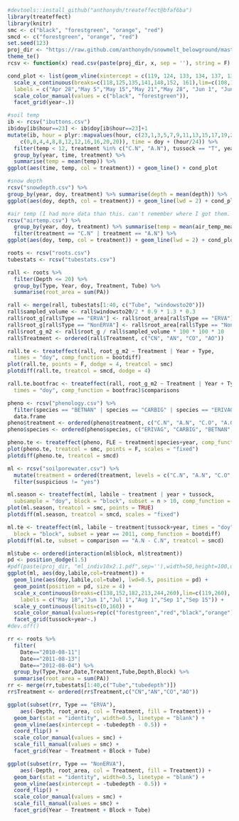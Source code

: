 ```r
#devtools::install_github("anthonydn/treateffect@bfaf6ba")
library(treateffect)
library(knitr)
smc <- c("black", "forestgreen", "orange", "red")
smcd <- c("forestgreen", "orange", "red")
set.seed(123)
proj_dir <- "https://raw.github.com/anthonydn/snowmelt_belowground/master/data/"
theme_te()
rcsv <- function(x) read.csv(paste(proj_dir, x, sep = ''), string = F)
```

```r

cond_plot <- list(geom_vline(xintercept = c(119, 124, 133, 134, 137, 138, 141, 146, 152,161)),
  scale_x_continuous(breaks=c(118,125,135,141,148,152, 161),lim=c(108,170),
  labels = c("Apr 28","May 5","May 15","May 21","May 28", "Jun 1", "Jun 10")),
  scale_color_manual(values = c("black", "forestgreen")),
  facet_grid(year~.))

#soil temp
ib <- rcsv("ibuttons.csv")
ib$doy[ib$hour==23] <- ib$doy[ib$hour==23]+1
mutate(ib, hour = plyr::mapvalues(hour, c(23,1,3,5,7,9,11,13,15,17,19,21),
    c(0,0,4,4,8,8,12,12,16,16,20,20)), time = doy + (hour/24)) %>%
  filter(temp < 12, treatment %in% c("C.N", "A.N"), tussock == "T", year != 2009) %>%
  group_by(year, time, treatment) %>%
  summarise(temp = mean(temp)) %>%
ggplot(aes(time, temp, col = treatment)) + geom_line() + cond_plot

#snow depth
rcsv("snowdepth.csv") %>%
group_by(year, doy, treatment) %>% summarise(depth = mean(depth)) %>% 
ggplot(aes(doy, depth, col = treatment)) + geom_line(lwd = 2) + cond_plot

#air temp (I had more data than this. can't remember where I got them. possibly Imnavait weather tower data?)
rcsv("airtemp.csv") %>% 
  group_by(year, doy, treatment) %>% summarise(temp = mean(air_temp_mean)) %>% 
  filter(treatment == "C.N" | treatment == "A.N") %>% 
ggplot(aes(doy, temp, col = treatment)) + geom_line(lwd = 2) + cond_plot
```


```r
roots <- rcsv("roots.csv")
tubestats <- rcsv("tubestats.csv")

rall <- roots %>%
  filter(Depth <= 20) %>%
  group_by(Type, Year, doy, Treatment, Tube) %>%
  summarise(root_area = sum(PA))

rall <- merge(rall, tubestats[1:40, c("Tube", "windowsto20")])
rall$sampled_volume <- rall$windowsto20/2 * 0.9 * 1.3 * 0.3
rall$root_g[rall$Type == "ERVA"] <- rall$root_area[rall$Type == "ERVA"] / 100 * 0.01009
rall$root_g[rall$Type == "NonERVA"] <- rall$root_area[rall$Type == "NonERVA"] / 100 * 0.01648
rall$root_g_m2 <- rall$root_g / rall$sampled_volume * 100 * 100 * 10
rall$Treatment <- ordered(rall$Treatment, c("CN", "AN", "CO", "AO"))

rall.te <- treateffect(rall, root_g_m2 ~ Treatment | Year + Type, 
  times = "doy", comp_function = bootdiff)
plot(rall.te, points = F, dodge = 4, treatcol = smc)
plotdiff(rall.te, treatcol = smcd, dodge = 4)

rall.te.bootfrac <- treateffect(rall, root_g_m2 ~ Treatment | Year + Type, 
  times = "doy", comp_function = bootfrac)$comparisons
```

```r
pheno <- rcsv("phenology.csv") %>%
  filter(species == "BETNAN" | species == "CARBIG" | species == "ERIVAG" | species == "SALPUL") %>%
  data.frame
pheno$treatment <- ordered(pheno$treatment, c("C.N", "A.N", "C.O", "A.O"))
pheno$species <- ordered(pheno$species, c("ERIVAG", "CARBIG", "BETNAN", "SALPUL"))

pheno.te <- treateffect(pheno, FLE ~ treatment|species+year, comp_function = bootdiff)
plot(pheno.te, treatcol = smc, points = F, scales = "fixed")
plotdiff(pheno.te, treatcol = smcd)
```

``` r
ml <- rcsv("soilporewater.csv") %>% 
  mutate(treatment = ordered(treatment, levels = c("C.N", "A.N", "C.O", "A.O"))) %>% 
  filter(suspicious != "yes")

ml.season <- treateffect(ml, labile ~ treatment | year + tussock,
  subsample = "doy", block = "block", subset = n > 10, comp_function = bootdiff)
plot(ml.season, treatcol = smc, points = TRUE)
plotdiff(ml.season, treatcol = smcd, scales = "fixed")

ml.te <- treateffect(ml, labile ~ treatment|tussock+year, times = "doy", 
  block = "block", subset = year == 2011, comp_function = bootdiff)
plotdiff(ml.te, subset = comparison == "A.N - C.N", treatcol = smcd)
```

``` r
ml$tube <- ordered(interaction(ml$block, ml$treatment))
pd <- position_dodge(1.5)
#pdf(paste(proj_dir, "ml_indiv10x2.1.pdf",sep=''),width=50,height=100,useDing=F)
ggplot(ml, aes(doy,labile,col=treatment)) +
  geom_line(aes(doy,labile,col=tube), lwd=0.5, position = pd) +
  geom_point(position = pd, size = 4) +
  scale_x_continuous(breaks=c(138,152,182,213,244,260),lim=c(119,260),
    labels = c("May 18","Jun 1","Jul 1","Aug 1","Sep 1","Sep 15")) + 
  scale_y_continuous(limits=c(0,160)) +
  scale_color_manual(values=rep(c("forestgreen","red","black","orange"),6)) +
  facet_grid(tussock+year~.)
#dev.off()
```

``` r
rr <- roots %>%
  filter(
    Date=="2010-08-11"|
    Date=="2011-08-13"|
    Date=="2012-08-04") %>%
  group_by(Type,Year,Date,Treatment,Tube,Depth,Block) %>%
  summarise(root_area = sum(PA))
rr <- merge(rr,tubestats[1:40,c("Tube","tubedepth")])
rr$Treatment <- ordered(rr$Treatment,c("CN","AN","CO","AO"))

ggplot(subset(rr, Type == "ERVA"),
    aes(-Depth, root_area, col = Treatment, fill = Treatment)) + 
  geom_bar(stat = "identity", width=0.5, linetype = "blank") +
  geom_vline(aes(xintercept = -tubedepth - 0.5)) +
  coord_flip() +
  scale_color_manual(values = smc) +
  scale_fill_manual(values = smc) +
  facet_grid(Year ~ Treatment + Block + Tube)

ggplot(subset(rr, Type == "NonERVA"),
    aes(-Depth, root_area, col = Treatment, fill = Treatment)) + 
  geom_bar(stat = "identity", width=0.5, linetype = "blank") +
  geom_vline(aes(xintercept = -tubedepth - 0.5)) +
  coord_flip() +
  scale_color_manual(values = smc) +
  scale_fill_manual(values = smc) +
  facet_grid(Year ~ Treatment + Block + Tube)
```
